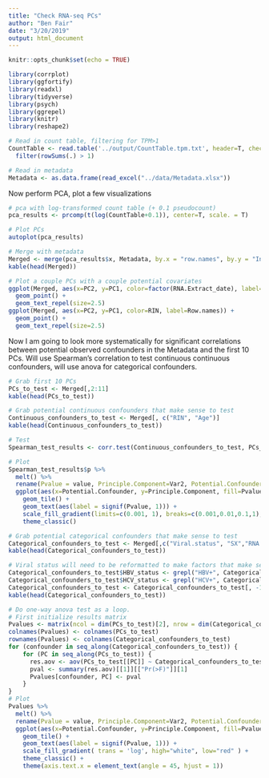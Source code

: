 ```yaml
---
title: "Check RNA-seq PCs"
author: "Ben Fair"
date: "3/20/2019"
output: html_document
---
```


```r
knitr::opts_chunk$set(echo = TRUE)
```


```r
library(corrplot)
library(ggfortify)
library(readxl)
library(tidyverse)
library(psych)
library(ggrepel)
library(knitr)
library(reshape2)
```

```r
# Read in count table, filtering for TPM>1
CountTable <- read.table('../output/CountTable.tpm.txt', header=T, check.names=FALSE, row.names = 1) %>%
  filter(rowSums(.) > 1)

# Read in metadata
Metadata <- as.data.frame(read_excel("../data/Metadata.xlsx"))

```

Now perform PCA, plot a few visualizations
```r
# pca with log-transformed count table (+ 0.1 pseudocount)
pca_results <- prcomp(t(log(CountTable+0.1)), center=T, scale. = T)

# Plot PCs
autoplot(pca_results)

# Merge with metadata
Merged <- merge(pca_results$x, Metadata, by.x = "row.names", by.y = "Individual.ID", all=TRUE)
kable(head(Merged))

# Plot a couple PCs with a couple potential covariates
ggplot(Merged, aes(x=PC2, y=PC1, color=factor(RNA.Extract_date), label=Row.names)) + 
  geom_point() +
  geom_text_repel(size=2.5)
ggplot(Merged, aes(x=PC2, y=PC1, color=RIN, label=Row.names)) + 
  geom_point() +
  geom_text_repel(size=2.5)

```

Now I am going to look more systematically for significant correlations between potential observed confounders in the Metadata and the first 10 PCs. Will use Spearman's correlation to test continuous continuous confounders, will use anova for categorical confounders.

```r

# Grab first 10 PCs
PCs_to_test <- Merged[,2:11]
kable(head(PCs_to_test))

# Grab potential continuous confounders that make sense to test
Continuous_confounders_to_test <- Merged[, c("RIN", "Age")]
kable(head(Continuous_confounders_to_test))

# Test
Spearman_test_results <- corr.test(Continuous_confounders_to_test, PCs_to_test, adjust="none", method="spearman")

# Plot
Spearman_test_results$p %>%
  melt() %>%
  rename(Pvalue = value, Principle.Component=Var2, Potential.Confounder=Var1) %>%
  ggplot(aes(x=Potential.Confounder, y=Principle.Component, fill=Pvalue)) + 
    geom_tile() +
    geom_text(aes(label = signif(Pvalue, 1))) +
    scale_fill_gradient(limits=c(0.001, 1), breaks=c(0.001,0.01,0.1,1), trans = 'log', high="white", low="red" ) +
    theme_classic()

# Grab potential categorical confounders that make sense to test
Categorical_confounders_to_test <- Merged[,c("Viral.status", "SX","RNA.Extract_date", "RNA.Library.prep.batch", "Source")]
kable(head(Categorical_confounders_to_test))

# Viral status will need to be reformatted to make factors that make sense for testing (example: HBV+, HBV- HCV+, HCV- are factors that make sense). Let's assume that NA means negative status.
Categorical_confounders_to_test$HBV_status <- grepl("HBV+", Categorical_confounders_to_test$Viral.status)
Categorical_confounders_to_test$HCV_status <- grepl("HCV+", Categorical_confounders_to_test$Viral.status)
Categorical_confounders_to_test <- Categorical_confounders_to_test[, -1 ]
kable(head(Categorical_confounders_to_test))

# Do one-way anova test as a loop.
# First initialize results matrix
Pvalues <- matrix(ncol = dim(PCs_to_test)[2], nrow = dim(Categorical_confounders_to_test)[2])
colnames(Pvalues) <- colnames(PCs_to_test)
rownames(Pvalues) <- colnames(Categorical_confounders_to_test)
for (confounder in seq_along(Categorical_confounders_to_test)) {
    for (PC in seq_along(PCs_to_test)) {
      res.aov <- aov(PCs_to_test[[PC]] ~ Categorical_confounders_to_test[[confounder]])
      pval <- summary(res.aov)[[1]][["Pr(>F)"]][1]
      Pvalues[confounder, PC] <- pval
    }
}
# Plot
Pvalues %>%
  melt() %>%
  rename(Pvalue = value, Principle.Component=Var2, Potential.Confounder=Var1) %>%
  ggplot(aes(x=Potential.Confounder, y=Principle.Component, fill=Pvalue)) + 
    geom_tile() +
    geom_text(aes(label = signif(Pvalue, 1))) +
    scale_fill_gradient( trans = 'log', high="white", low="red" ) +
    theme_classic() +
    theme(axis.text.x = element_text(angle = 45, hjust = 1))
```

